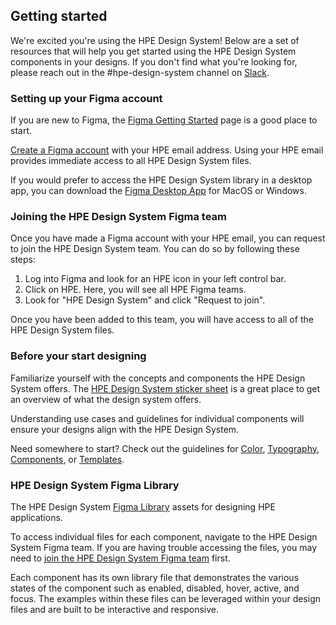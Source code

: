 ## Getting started

We're excited you're using the HPE Design System! Below are a set of resources that will help you get started using the HPE Design System components in your designs. If you don't find what you're looking for, please reach out in the #hpe-design-system channel on [Slack](https://grommet.slack.com).

### Setting up your Figma account

If you are new to Figma, the [Figma Getting Started](https://help.figma.com/hc/en-us/categories/360002051613-Getting-Started) page is a good place to start.

[Create a Figma account](https://help.figma.com/hc/en-us/articles/360039811114-Create-a-Figma-account) with your HPE email address. Using your HPE email provides immediate access to all HPE Design System files.

If you would prefer to access the HPE Design System library in a desktop app, you can download the [Figma Desktop App](https://help.figma.com/hc/en-us/articles/360039823654-Download-the-Figma-Desktop-App#Download_the_Desktop_App) for MacOS or Windows.

### Joining the HPE Design System Figma team

Once you have made a Figma account with your HPE email, you can request to join the HPE Design System team. You can do so by following these steps:

1. Log into Figma and look for an HPE icon in your left control bar.
2. Click on HPE. Here, you will see all HPE Figma teams.
3. Look for "HPE Design System" and click "Request to join".

Once you have been added to this team, you will have access to all of the HPE Design System files.

### Before your start designing

Familiarize yourself with the concepts and components the HPE Design System offers. The [HPE Design System sticker sheet](https://www.figma.com/file/ItdN5pNBubFpV8GP5RowY3/HPE-Component-Sticker-Sheet?node-id=58%3A40) is a great place to get an overview of what the design system offers.

Understanding use cases and guidelines for individual components will ensure your designs align with the HPE Design System.

Need somewhere to start? Check out the guidelines for [Color](/foundation/color), [Typography](/foundation/typography), [Components](/components), or [Templates](/templates).

### HPE Design System Figma Library

The HPE Design System [Figma Library](https://www.figma.com/files/815326206297160627/project/6604789/Library?fuid=797166555291394156) assets for designing HPE applications.

To access individual files for each component, navigate to the HPE Design System Figma team. If you are having trouble accessing the files, you may need to [join the HPE Design System Figma team](#joining-the-hpe-design-system-figma-team) first.

Each component has its own library file that demonstrates the various states of the component such as enabled, disabled, hover, active, and focus. The examples within these files can be leveraged within your design files and are built to be interactive and responsive.
